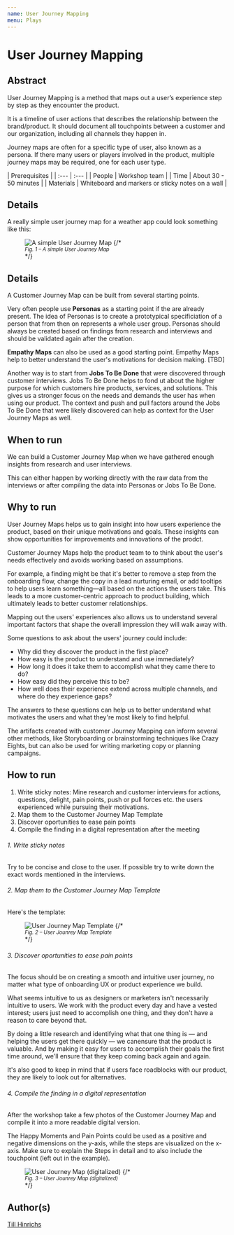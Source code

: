 ```yaml
---
name: User Journey Mapping
menu: Plays
---
```


# User Journey Mapping

## Abstract
User Journey Mapping is a method that maps out a user’s experience step by step as they encounter the product. 

It is a timeline of user actions that describes the relationship between the brand/product. 
It should document all touchpoints between a customer and our organization, including all channels they happen in.

Journey maps are often for a specific type of user, also known as a persona. 
If there many users or players involved in the product, multiple journey maps may be required, one for each user type.

| Prerequisites |
| :--- | :--- |
| People | Workshop team |
| Time | About 30 - 50 minutes |
| Materials | Whiteboard and markers or sticky notes on a wall |

## Details

A really simple user journey map for a weather app could look something like this:

<figure>
    <img style={{ maxWidth: '100%' }} src="/public/images/USER_JOURNEY_MAPPING_01.svg" alt="A simple User Journey Map" />
    {/* <figcaption style={{ opacity: 0.5 }}><small><i>Fig. 1 – A simple User Journey Map</i></small></figcaption> */}
</figure>

## Details

A Customer Journey Map can be built from several starting points. 

Very often people use **Personas** as a starting point if the are already present. 
The idea of Personas is to create a prototypical specificiation of a person that from then on represents a whole user group.
Personas should always be created based on findings from research and interviews and should be validated again after the creation.

**Empathy Maps** can also be used as a good starting point. 
Empathy Maps help to better understand the user's motivations for decision making.
[TBD] 

Another way is to start from **Jobs To Be Done** that were discovered through customer interviews. 
Jobs To Be Done helps to fond ut about the higher purpose for which customers hire products, services, and solutions.
This gives us a stronger focus on the needs and demands the user has when using our product.
The context and push and pull factors around the Jobs To Be Done that were likely discovered can help as context for the User Journey Maps as well.

<!-- 
Ideally we should be able to answer the following questions:

* **Context:** What is going on in your user’s day when they engage with your product? 
Are they in a rush? 
Worried? 
Planning an adventure?
* **Motivation:** What drives your user to interact with your product? 
What are they hoping to get out of it? 
Why are they using your product instead of a competitor’s—or nothing at all?
* **Mental Models:** How does your user conceive of the problem space that your product addresses? 
What concepts and connections come naturally to them, and what do they need to be taught?
* **Pain Points:** What are the challenges users are facing? 
Is your product helping them solve these or aggravating them? 
Are there any obstacles they have to using your product?

Coming back to the Weather App the answers from your interviews could look like this:

A Commuter:

* **Context:** It looks like it might rain any second now.
* **Motivation:** I don’t want to get drenched on my way to a work.
* **Pain Points:** I need reliable information about the weather by the hour.
* **Mental Models:** I have timeslots where I expect to be biking to and from work. 
I want to make sure that if it rains with any of those timeslots, I know to walk instead so I can bring my umbrella. 
But if it’s rain AND high winds, that will tear apart my umbrella, so I’ll take the bus or a taxi.

A Picnic Host:

* **Context:** I’m making weekend plans and want to have a picnic.
* **Motivation:** I want to know which day this weekend has the best weather for outdoor activities.
* **Pain Points:** I want to know with certainty what the weather is going to be a few days in advance so I can plan accordingly.
* **Mental Models:** Picnics are best when the weather is between 70 and 80 degrees and sunny—but temperature is more important than sun; 
I’ll try to find a day with both, but prioritize temperature if both aren’t available.

A hobbyist gardener:

* **Context:** Did it rain this week? I can't remember.
* **Motivation:** I don’t overwater my plants.
* **Pain Points:** How can i find if it rained this week? Is this even possible?
* **Mental Models:** Usually I just care about the last 3 days, but a really major rainstorm would soak the ground for a week. 
I need to know exactly when it rained and how much.
-->

## When to run

We can build a Customer Journey Map when we have gathered enough insights from research and user interviews. 

This can either happen by working directly with the raw data from the interviews or after compiling the data into Personas or Jobs To Be Done. 

## Why to run

User Journey Maps helps us to gain insight into how users experience the product, based on their unique motivations and goals.
These insights can show opportunities for improvements and innovations of the prodct.

Customer Journey Maps help the product team to to think about the user's needs effectively and avoids working based on assumptions.

For example, a finding might be that it's better to remove a step from the onboarding flow, 
change the copy in a lead nurturing email, 
or add tooltips to help users learn something—all based on the actions the users take. 
This leads to a more customer-centric approach to product building, which ultimately leads to better customer relationships.

Mapping out the users' experiences also allows us to understand several important factors that shape the overall impression they will walk away with. 

Some questions to ask about the users' journey could include:

* Why did they discover the product in the first place?
* How easy is the product to understand and use immediately?
* How long it does it take them to accomplish what they came there to do?
* How easy did they perceive this to be?
* How well does their experience extend across multiple channels, and where do they experience gaps?

The answers to these questions can help us to better understand what motivates the users and what they're most likely to find helpful. 

The artifacts created with customer Journey Mapping can inform several other methods, 
like Storyboarding or brainstorming techniques like Crazy Eights, 
but can also be used for writing marketing copy or planning campaigns.

## How to run

1. Write sticky notes: Mine research and customer interviews for actions, questions, delight, pain points, push or pull forces etc. the users experienced while pursuing their motivations.
2. Map them to the Customer Journey Map Template
3. Discover oportunities to ease pain points
4. Compile the finding in a digital representation after the meeting

###### 1. Write sticky notes

Try to be concise and close to the user. If possible try to write down the exact words mentioned in the interviews.

###### 2. Map them to the Customer Journey Map Template

Here's the template:

<figure>
    <img style={{ maxWidth: '100%' }} src="/public/images/USER_JOURNEY_MAP_TEMPLATE.svg" alt="User Journey Map Template" />
    {/* <figcaption style={{ opacity: 0.5 }}><small><i>Fig. 2 – User Jounrey Map Template</i></small></figcaption> */}
</figure>

###### 3. Discover oportunities to ease pain points

The focus should be on creating a smooth and intuitive user journey, no matter what type of onboarding UX or product experience we build.

What seems intuitive to us as designers or marketers isn't necessarily intuitive to users. 
We work with the product every day and have a vested interest; users just need to accomplish one thing, and they don't have a reason to care beyond that.

By doing a little research and identifying what that one thing is — and helping the users get there quickly — we canensure that the product is valuable. 
And by making it easy for users to accomplish their goals the first time around, we'll ensure that they keep coming back again and again.

It's also good to keep in mind that if users face roadblocks with our product, they are likely to look out for alternatives.

###### 4. Compile the finding in a digital representation

After the workshop take a few photos of the Customer Journey Map and compile it into a more readable digital version.

The Happy Moments and Pain Points could be used as a positive and negative dimensions on the y-axis, while the steps are visualized on the x-axis. 
Make sure to explain the Steps in detail and to also include the touchpoint (left out in the example).

<figure>
    <img style={{ maxWidth: '100%' }} src="/public/images/USER_JOURNEY_MAP_DIGITAL.svg" alt="User Journey Map (digitalized)" />
    {/* <figcaption style={{ opacity: 0.5 }}><small><i>Fig. 3 – User Jounrey Map (digitalized)</i></small></figcaption> */}
</figure>

## Author(s) 
[Till Hinrichs](https://www.tillhinrichs.de)